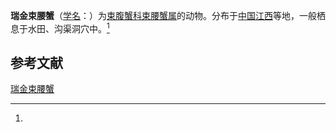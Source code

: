 {{Speciesbox
| name = 瑞金束腰蟹
| status = 
| status_system = 
| image = 
| genus = Somanniathelphusa
| species = ruijinensis
| authority = (Dai, 1994)<ref name='id12074'>{{cite web| url =http://www.bioinfo.cn/db05/BjdwSpecies.php?action=view&id=12074| title =瑞金束腰蟹| work =《中国动物物种编目数据库》| publisher =中国科学院微生物研究所| author =中国科学院动物研究所| accessdate =2009-04-28| deadurl =yes| archiveurl =https://web.archive.org/web/20160305033439/http://www.bioinfo.cn/db05/BjdwSpecies.php?action=view&id=12074| archivedate =2016-03-05}}</ref>
}}

'''瑞金束腰蟹'''（[[学名|学名]]：{{lang|la|''Somanniathelphusa ruijinensis''}}）为[[束腹蟹科|束腹蟹科]][[束腰蟹属|束腰蟹属]]的动物。分布于[[中国|中国]][[江西|江西]]等地，一般栖息于水田、沟渠洞穴中。<ref name='id12074'/>

== 参考文献 ==
{{reflist}}

{{Wikispecies|Somanniathelphusa ruijinensis}}
{{Taxonbar|from=Q14365346}}

[[Category:束腰蟹属|瑞金束腰蟹]]


{{螃蟹小作品}}